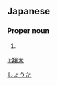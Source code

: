 {{also|翔太}}
==Japanese==
{{ja-kanjitab|翔|大}}

===Proper noun===
{{ja-pos|proper|しょうた}}

# {{given name|male|lang=ja}}

[[Category:Japanese male given names|しょうた]]

[[li:翔大]]